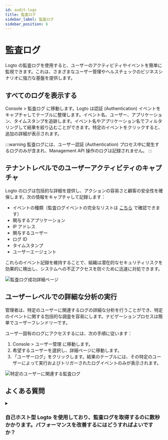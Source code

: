 ```yaml
---
id: audit-logs
title: 監査ログ
sidebar_label: 監査ログ
sidebar_position: 6
---
```


# 監査ログ

Logto の監査ログを使用すると、ユーザーのアクティビティやイベントを簡単に監視できます。これは、さまざまなユーザー管理やヘルスチェックのビジネスシナリオに強力な基盤を提供します。

## すべてのログを表示する

<CloudLink to="/audit-logs">Console > 監査ログ</CloudLink> に移動します。Logto は認証
(Authentication)
イベントをキャプチャしてテーブルに整理します。イベント名、ユーザー、アプリケーション、タイムスタンプを追跡します。イベント名やアプリケーション名でフィルタリングして結果を絞り込むことができます。特定のイベントをクリックすると、追加の詳細が表示されます。

:::warning
監査ログには、ユーザー認証 (Authentication) プロセス中に発生するログのみが含まれ、Management API 操作のログは記録されません。
:::

## テナントレベルでのユーザーアクティビティのキャプチャ

Logto のログは包括的な詳細を提供し、アクションの容易さと顧客の安全性を確保します。次の情報をキャプチャして記録します：

- イベントの種類（監査ログイベントの完全なリストは [こちら](https://github.com/logto-io/logto/blob/master/packages/console/src/consts/logs.ts) で確認できます）
- 関与するアプリケーション
- IP アドレス
- 関与するユーザー
- ログ ID
- タイムスタンプ
- ユーザーエージェント

これらのイベント記録を維持することで、組織は潜在的なセキュリティリスクを効果的に検出し、システムへの不正アクセスを防ぐために迅速に対処できます。

![監査ログ成功詳細ページ](./assets/audit-log-success-details-page.png)

## ユーザーレベルでの詳細な分析の実行

管理者は、特定のユーザーに関連するログの詳細な分析を行うことができ、特定のイベントに関する包括的な調査を容易にします。ナビゲーションプロセスは簡単でユーザーフレンドリーです。

ユーザー固有のログにアクセスするには、次の手順に従います：

1. <CloudLink to="/users">Console > ユーザー管理</CloudLink> に移動します。
2. 希望するユーザーを選択し、詳細ページに移動します。
3. 「ユーザーログ」をクリックします。結果のテーブルには、その特定のユーザーによって実行およびトリガーされたログイベントのみが表示されます。

![特定のユーザーに関連する監査ログ](./assets/audit-logs-related-to-specific-user.png)

## よくある質問

<details>
<summary>

### 自己ホスト型 Logto を使用しており、監査ログを取得するのに数秒かかります。パフォーマンスを改善するにはどうすればよいですか？

</summary>

OSS ユーザーは、古い監査ログを定期的にクリーンアップするために cronjob を追加する必要があります。

</details>
